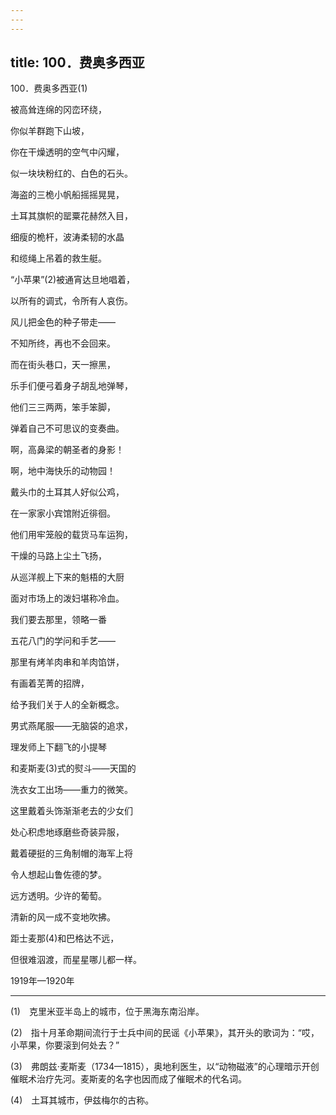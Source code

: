 ```yaml
---
---
---
```

title: 100．费奥多西亚
---




100．费奥多西亚(1)


被高耸连绵的冈峦环绕，

你似羊群跑下山坡，

你在干燥透明的空气中闪耀，

似一块块粉红的、白色的石头。

海盗的三桅小帆船摇摇晃晃，

土耳其旗帜的罂粟花赫然入目，

细瘦的桅杆，波涛柔韧的水晶

和缆绳上吊着的救生艇。

“小苹果”(2)被通宵达旦地唱着，

以所有的调式，令所有人哀伤。

风儿把金色的种子带走——

不知所终，再也不会回来。

而在街头巷口，天一擦黑，

乐手们便弓着身子胡乱地弹琴，

他们三三两两，笨手笨脚，

弹着自己不可思议的变奏曲。

啊，高鼻梁的朝圣者的身影！

啊，地中海快乐的动物园！

戴头巾的土耳其人好似公鸡，

在一家家小宾馆附近徘徊。

他们用牢笼般的载货马车运狗，

干燥的马路上尘土飞扬，

从巡洋舰上下来的魁梧的大厨

面对市场上的泼妇堪称冷血。

我们要去那里，领略一番

五花八门的学问和手艺——

那里有烤羊肉串和羊肉馅饼，

有画着芜菁的招牌，

给予我们关于人的全新概念。

男式燕尾服——无脑袋的追求，

理发师上下翻飞的小提琴

和麦斯麦(3)式的熨斗——天国的

洗衣女工出场——重力的微笑。

这里戴着头饰渐渐老去的少女们

处心积虑地琢磨些奇装异服，

戴着硬挺的三角制帽的海军上将

令人想起山鲁佐德的梦。

远方透明。少许的葡萄。

清新的风一成不变地吹拂。

距士麦那(4)和巴格达不远，

但很难泅渡，而星星哪儿都一样。

1919年—1920年



* * *



(1)　克里米亚半岛上的城市，位于黑海东南沿岸。

(2)　指十月革命期间流行于士兵中间的民谣《小苹果》，其开头的歌词为：“哎，小苹果，你要滚到何处去？”

(3)　弗朗兹·麦斯麦（1734—1815），奥地利医生，以“动物磁液”的心理暗示开创催眠术治疗先河。麦斯麦的名字也因而成了催眠术的代名词。

(4)　土耳其城市，伊兹梅尔的古称。
